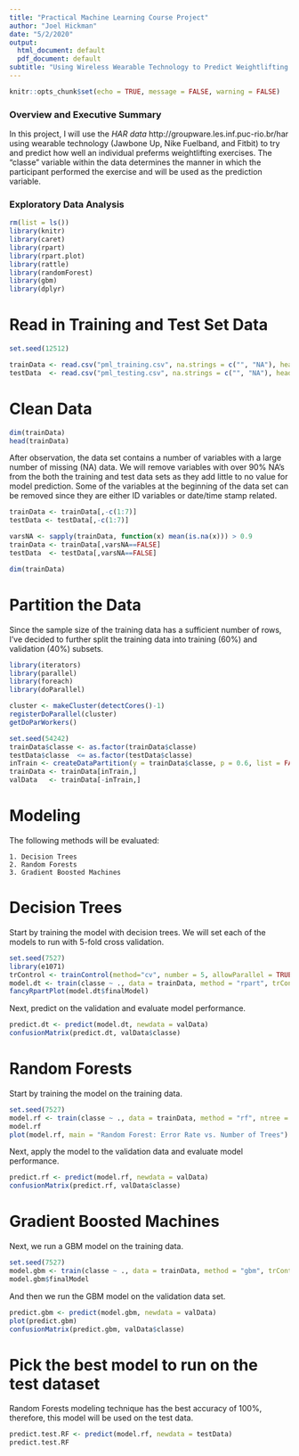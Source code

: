 ---
title: "Practical Machine Learning Course Project"
author: "Joel Hickman"
date: "5/2/2020"
output:
  html_document: default
  pdf_document: default
subtitle: "Using Wireless Wearable Technology to Predict Weightlifting Technique"
---

```{r setup, include=FALSE}
knitr::opts_chunk$set(echo = TRUE, message = FALSE, warning = FALSE)
```

### Overview and Executive Summary

In this project, I will use the *HAR data* http://groupware.les.inf.puc-rio.br/har using wearable technology (Jawbone Up, Nike Fuelband, and Fitbit) to try and predict how well an individual preferms weightlifting exercises.  The "classe" variable within the data determines the manner in which the participant performed the exercise and will be used as the prediction variable.  


### Exploratory Data Analysis

```{r}
rm(list = ls())
library(knitr)
library(caret)
library(rpart)
library(rpart.plot)
library(rattle)
library(randomForest)
library(gbm)
library(dplyr)
```

# Read in Training and Test Set Data

```{r}
set.seed(12512)

trainData <- read.csv("pml_training.csv", na.strings = c("", "NA"), header = TRUE)
testData  <- read.csv("pml_testing.csv", na.strings = c("", "NA"), header = TRUE)
```

# Clean Data

```{r}
dim(trainData)
head(trainData)
```

After observation, the data set contains a number of variables with a large number of missing (NA) data.  We will remove variables with over 90% NA's from the both the training and test data sets as they add little to no value for model prediction.  Some of the variables at the beginning of the data set can be removed since they are either ID variables or date/time stamp related.  

```{r}
trainData <- trainData[,-c(1:7)]
testData <- testData[,-c(1:7)]

varsNA <- sapply(trainData, function(x) mean(is.na(x))) > 0.9
trainData <- trainData[,varsNA==FALSE]
testData  <- testData[,varsNA==FALSE]

dim(trainData)
```

# Partition the Data

Since the sample size of the training data has a sufficient number of rows, I've decided to further split the training data into training (60%) and validation (40%) subsets.

```{r}
library(iterators)
library(parallel)
library(foreach)
library(doParallel)

cluster <- makeCluster(detectCores()-1)
registerDoParallel(cluster)
getDoParWorkers()

set.seed(54242)
trainData$classe <- as.factor(trainData$classe)
testData$classe  <= as.factor(testData$classe)
inTrain <- createDataPartition(y = trainData$classe, p = 0.6, list = FALSE)
trainData <- trainData[inTrain,]
valData   <- trainData[-inTrain,]
```

# Modeling

The following methods will be evaluated:

    1. Decision Trees
    2. Random Forests
    3. Gradient Boosted Machines
    
# Decision Trees

Start by training the model with decision trees.  We will set each of the models to run with 5-fold cross validation.

```{r}
set.seed(7527)
library(e1071)
trControl <- trainControl(method="cv", number = 5, allowParallel = TRUE)
model.dt <- train(classe ~ ., data = trainData, method = "rpart", trControl = trControl)
fancyRpartPlot(model.dt$finalModel)
```

Next, predict on the validation and evaluate model performance.

```{r}
predict.dt <- predict(model.dt, newdata = valData)
confusionMatrix(predict.dt, valData$classe)
```

# Random Forests

Start by training the model on the training data.

```{r}
set.seed(7527)
model.rf <- train(classe ~ ., data = trainData, method = "rf", ntree = 250, trControl = trControl, verbose = TRUE)
model.rf
plot(model.rf, main = "Random Forest: Error Rate vs. Number of Trees")
```

Next, apply the model to the validation data and evaluate model performance.

```{r}
predict.rf <- predict(model.rf, newdata = valData)
confusionMatrix(predict.rf, valData$classe)
```

# Gradient Boosted Machines

Next, we run a GBM model on the training data.

```{r}
set.seed(7527)
model.gbm <- train(classe ~ ., data = trainData, method = "gbm", trControl = trControl, verbose = TRUE)
model.gbm$finalModel
```

And then we run the GBM model on the validation data set.

```{r}
predict.gbm <- predict(model.gbm, newdata = valData)
plot(predict.gbm)
confusionMatrix(predict.gbm, valData$classe)
```

# Pick the best model to run on the test dataset

Random Forests modeling technique has the best accuracy of 100%, therefore, this model will be used on the test data.

```{r}
predict.test.RF <- predict(model.rf, newdata = testData)
predict.test.RF
```
